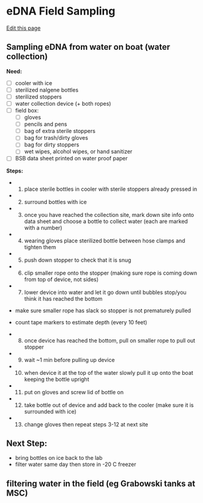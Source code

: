 # eDNA Field Sampling
[Edit this page](https://github.com/remygatins/GatinsLabProtocols/edit/main/field_eDNA_sampling.qmd)

## Sampling eDNA from water on boat (water collection)

**Need:**
 
- [ ] cooler with ice
- [ ] sterilized nalgene bottles
- [ ] sterilized stoppers
- [ ] water collection device (+ both ropes)
- [ ] field box:
  - [ ] gloves
  - [ ] pencils and pens
  - [ ] bag of extra sterile stoppers
  - [ ] bag for trash/dirty gloves
  - [ ] bag for dirty stoppers
  - [ ] wet wipes, alcohol wipes, or hand sanitizer
- [ ] BSB data sheet printed on water proof paper

**Steps:**

- 1. place sterile bottles in cooler with sterile stoppers already pressed in
- 2. surround bottles with ice
- 3. once you have reached the collection site, mark down site info onto data sheet and choose a bottle to collect water (each are marked with a number)
- 4. wearing gloves place sterilized bottle between hose clamps and tighten them
- 5. push down stopper to check that it is snug
- 6. clip smaller rope onto the stopper (making sure rope is coming down from top of device, not sides)
- 7. lower device into water and let it go down until bubbles stop/you think it has reached the bottom

 - make sure smaller rope has slack so stopper is not prematurely pulled
 - count tape markers to estimate depth (every 10 feet)

- 8. once device has reached the bottom, pull on smaller rope to pull out stopper
- 9. wait ~1 min before pulling up device
- 10. when device it at the top of the water slowly pull it up onto the boat keeping the bottle upright
- 11. put on gloves and screw lid of bottle on
- 12. take bottle out of device and add back to the cooler (make sure it is surrounded with ice)
- 13. change gloves then repeat steps 3-12 at next site

## Next Step:

- bring bottles on ice back to the lab
- filter water same day then store in -20 C freezer

## filtering water in the field (eg Grabowski tanks at MSC)

